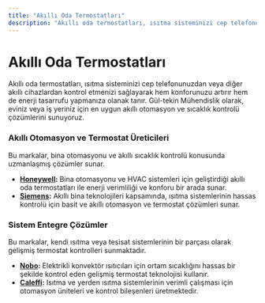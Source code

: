 ```yaml
---
title: "Akıllı Oda Termostatları"
description: "Akıllı oda termostatları, ısıtma sisteminizi cep telefonunuzdan veya diğer akıllı cihazlardan kontrol etmenizi sağlayarak hem konforunuzu artırır hem de ener..."
---
```


# Akıllı Oda Termostatları

Akıllı oda termostatları, ısıtma sisteminizi cep telefonunuzdan veya diğer akıllı cihazlardan kontrol etmenizi sağlayarak hem konforunuzu artırır hem de enerji tasarrufu yapmanıza olanak tanır. Gül-tekin Mühendislik olarak, eviniz veya iş yeriniz için en uygun akıllı otomasyon ve sıcaklık kontrolü çözümlerini sunuyoruz.

### Akıllı Otomasyon ve Termostat Üreticileri
Bu markalar, bina otomasyonu ve akıllı sıcaklık kontrolü konusunda uzmanlaşmış çözümler sunar.

*   **[Honeywell](/markalar/honeywell):** Bina otomasyonu ve HVAC sistemleri için geliştirdiği akıllı oda termostatları ile enerji verimliliği ve konforu bir arada sunar.
*   **[Siemens](/markalar/siemens):** Akıllı bina teknolojileri kapsamında, ısıtma sistemlerinin hassas kontrolü için basit ve akıllı otomasyon ve termostat çözümleri sunar.

### Sistem Entegre Çözümler
Bu markalar, kendi ısıtma veya tesisat sistemlerinin bir parçası olarak gelişmiş termostat kontrolleri sunmaktadır.

*   **[Nobo](/markalar/nobo):** Elektrikli konvektör ısıtıcıları için ortam sıcaklığını hassas bir şekilde kontrol eden gelişmiş termostat teknolojisi kullanır.
*   **[Caleffi](/markalar/caleffi):** Isıtma ve yerden ısıtma sistemlerinin verimli çalışması için otomasyon üniteleri ve kontrol bileşenleri üretmektedir.
